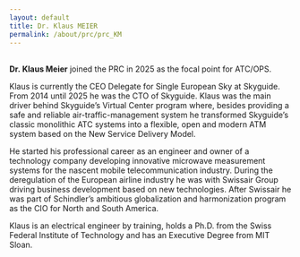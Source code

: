 ```yaml
---
layout: default
title: Dr. Klaus MEIER
permalink: /about/prc/prc_KM
---
```


<br>
**Dr. Klaus Meier** joined the PRC in 2025 as the focal point for ATC/OPS.

Klaus is currently the CEO Delegate for Single European Sky at Skyguide. From 2014 until 2025 he was the CTO of Skyguide. Klaus was the main driver behind Skyguide’s Virtual Center program where, besides providing a safe and reliable air-traffic-management system he transformed Skyguide’s classic monolithic ATC systems into a flexible, open and modern ATM system based on the New Service Delivery Model. 
 
He started his professional career as an engineer and owner of a technology company developing innovative microwave measurement systems for the nascent mobile telecommunication industry. During the deregulation of the European airline industry he was with Swissair Group driving business development based on new technologies. After Swissair he was part of Schindler’s ambitious globalization and harmonization program as the CIO for North and South America.
 
Klaus is an electrical engineer by training, holds a Ph.D. from the Swiss Federal Institute of Technology and has an Executive Degree from MIT Sloan.